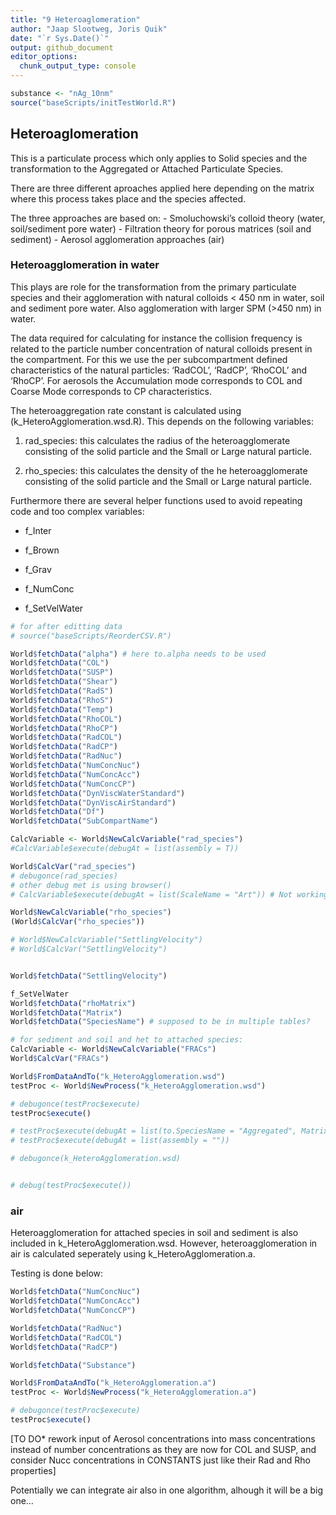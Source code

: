 ```yaml
---
title: "9 Heteroaglomeration"
author: "Jaap Slootweg, Joris Quik"
date: "`r Sys.Date()`"
output: github_document
editor_options: 
  chunk_output_type: console
---
```


```r
substance <- "nAg_10nm"
source("baseScripts/initTestWorld.R")

```

## Heteroaglomeration

This is a particulate process which only applies to Solid species and the transformation to the Aggregated or Attached Particulate Species.

There are three different aproaches applied here depending on the matrix where this process takes place and the species affected.

The three approaches are based on: - Smoluchowski's colloid theory (water, soil/sediment pore water) - Filtration theory for porous matrices (soil and sediment) - Aerosol agglomeration approaches (air)

### Heteroagglomeration in water

This plays are role for the transformation from the primary particulate species and their agglomeration with natural colloids \< 450 nm in water, soil and sediment pore water. Also agglomeration with larger SPM (\>450 nm) in water.

The data required for calculating for instance the collision frequency is related to the particle number concentration of natural colloids present in the compartment. For this we use the per subcompartment defined characteristics of the natural particles: 'RadCOL', 'RadCP', 'RhoCOL' and 'RhoCP'. For aerosols the Accumulation mode corresponds to COL and Coarse Mode corresponds to CP characteristics.

The heteroaggregation rate constant is calculated using (k_HeteroAgglomeration.wsd.R). This depends on the following variables:

1.  rad_species: this calculates the radius of the heteroagglomerate consisting of the solid particle and the Small or Large natural particle.

2.  rho_species: this calculates the density of the he heteroagglomerate consisting of the solid particle and the Small or Large natural particle.

Furthermore there are several helper functions used to avoid repeating code and too complex variables:

-   f_Inter

-   f_Brown

-   f_Grav

-   f_NumConc

-   f_SetVelWater

```r
# for after editting data
# source("baseScripts/ReorderCSV.R")

World$fetchData("alpha") # here to.alpha needs to be used
World$fetchData("COL")
World$fetchData("SUSP")
World$fetchData("Shear")
World$fetchData("RadS")
World$fetchData("RhoS")
World$fetchData("Temp")
World$fetchData("RhoCOL")
World$fetchData("RhoCP")
World$fetchData("RadCOL")
World$fetchData("RadCP")
World$fetchData("RadNuc")
World$fetchData("NumConcNuc")
World$fetchData("NumConcAcc")
World$fetchData("NumConcCP")
World$fetchData("DynViscWaterStandard")
World$fetchData("DynViscAirStandard")
World$fetchData("Df")
World$fetchData("SubCompartName")

CalcVariable <- World$NewCalcVariable("rad_species")
#CalcVariable$execute(debugAt = list(assembly = T))

World$CalcVar("rad_species")
# debugonce(rad_species)
# other debug met is using browser()
# CalcVariable$execute(debugAt = list(ScaleName = "Art")) # Not working currently

World$NewCalcVariable("rho_species")
(World$CalcVar("rho_species"))

# World$NewCalcVariable("SettlingVelocity")
# World$CalcVar("SettlingVelocity")


World$fetchData("SettlingVelocity")

f_SetVelWater
World$fetchData("rhoMatrix")
World$fetchData("Matrix")
World$fetchData("SpeciesName") # supposed to be in multiple tables?

# for sediment and soil and het to attached species:
CalcVariable <- World$NewCalcVariable("FRACs")
World$CalcVar("FRACs")

```

```r
World$FromDataAndTo("k_HeteroAgglomeration.wsd")
testProc <- World$NewProcess("k_HeteroAgglomeration.wsd")

# debugonce(testProc$execute)
testProc$execute()

# testProc$execute(debugAt = list(to.SpeciesName = "Aggregated", Matrix = "water"))
# testProc$execute(debugAt = list(assembly = ""))

# debugonce(k_HeteroAgglomeration.wsd)


# debug(testProc$execute())
```

### air
Heteroagglomeration for attached species in soil and sediment is also included in k_HeteroAgglomeration.wsd. However, heteroagglomeration in air is calculated seperately using k_HeteroAgglomeration.a.



Testing is done below:
```r

World$fetchData("NumConcNuc")
World$fetchData("NumConcAcc")
World$fetchData("NumConcCP") 

World$fetchData("RadNuc") 
World$fetchData("RadCOL") 
World$fetchData("RadCP") 

World$fetchData("Substance") 

World$FromDataAndTo("k_HeteroAgglomeration.a")
testProc <- World$NewProcess("k_HeteroAgglomeration.a")

# debugonce(testProc$execute)
testProc$execute()

```



[TO DO\* rework input of Aerosol concentrations into mass concentrations instead of number concentrations as they are now for COL and SUSP, and consider Nucc concentrations in CONSTANTS just like their Rad and Rho properties]

Potentially we can integrate air also in one algorithm, alhough it will be a big one...
